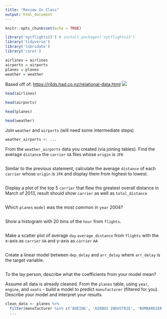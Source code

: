 ```yaml
---
title: "Review In Class"
output: html_document
---
```


```r
knitr::opts_chunk$set(echo = TRUE)

library('nycflights13') # install.packages('nycflights13')
library('tidyverse')
library('lubridate')
library('caret')

airlines = airlines
airports = airports
planes = planes
weather = weather
```

Based off of: <https://r4ds.had.co.nz/relational-data.html>
![](https://d33wubrfki0l68.cloudfront.net/245292d1ea724f6c3fd8a92063dcd7bfb9758d02/5751b/diagrams/relational-nycflights.png)


```r
head(airlines)
```


```r
head(airports)
```

```r
head(planes)
```


```r
head(weather)
```


Join `weather` and `airports` (will need some intermediate steps)  

```r
weather_airports <- ...
```


From the `weather_airports` data you created (via joining tables). Find the average `distance` the `carrier` `UA` flies whose `origin` is `JFK`
```r

```


Similar to the previous statement, calculate the average `distance` of each `carrier` whose `origin` is `JFK` and display them from highest to lowest.
```r

```

Display a plot of the top 5 `carrier` that flew the greatest overall distance in March of 2013, result should show `carrier` as well as `total_distance`
```r

```


Which `planes` `model` was the most common in `year` 2004?
```r

```

Show a histogram with 20 bins of the `hour` from `flights`.
```r

```


Make a scatter plot of average `day` `average_distance` from `flights` with the x-axis as `carrier` `UA` and y-axis as `carrier` `AA`
```r

```


Create a linear model between `dep_delay` and `arr_delay` where `arr_delay` is the target variable.
```r

```

To the lay person, describe what the coefficients from your model mean?

<Write your answer here>


Assume all data is already cleaned. From the `planes` table, using `year`, `engine`, and `seats` - build a model to predict `manufacturer` (filtered for you). Describe your model and interpret your results.
```r
clean_data <- planes %>% 
  filter(manufacturer %in% c('BOEING', 'AIRBUS INDUSTRIE', 'BOMBARDIER INC', 'AIRBUS', 'EMBRAER')) %>%
  ...
```






